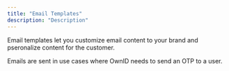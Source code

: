 ```yaml
---
title: "Email Templates"
description: "Description"
---
```


Email templates let you customize email content to your brand and pseronalize content for the customer.

Emails are sent in use cases where OwnID needs to send an <Tooltip tip="one-time passcode">OTP</Tooltip>
 to a user. 